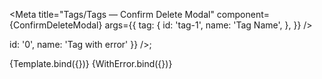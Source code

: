 
<Meta
  title="Tags/Tags — Confirm Delete Modal"
  component={ConfirmDeleteModal}
  args={{
    tag: {
      id: 'tag-1',
      name: 'Tag Name',
    },
  }}
/>

  id: '0',
  name: 'Tag with error'
}} />;

<Canvas>
  <Story name="Default">{Template.bind({})}</Story>
  <Story name="WithError">{WithError.bind({})}</Story>
</Canvas>
